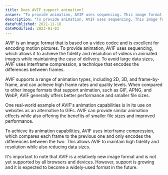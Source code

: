 ```yaml
---
title: Does AVIF support animation?
answer: "To provide animation, AVIF uses sequencing. This image format is based on a video codec and is excellent for encoding motion pictures. To avoid astronomical data sizes, AVIF uses interframe compression, where the differences between frames are encoded. It is possible to achieve the fidelity and resolution of videos in animated images while maintaining the ease of delivery."
description: "To provide animation, AVIF uses sequencing. This image format is based on a video codec and is excellent for encoding motion pictures. To avoid astronomical data sizes, AVIF uses interframe compression, where the differences between frames are encoded. It is possible to achieve the fidelity and resolution of videos in animated images while maintaining the ease of delivery."
datePublished: 2021-11-18
dateModified: 2023-01-03
---
```


AVIF is an image format that is based on a video codec and is excellent for encoding motion pictures. To provide animation, AVIF uses sequencing, which allows it to achieve the fidelity and resolution of videos in animated images while maintaining the ease of delivery. To avoid large data sizes, AVIF uses interframe compression, a technique that encodes the differences between frames.

AVIF supports a range of animation types, including 2D, 3D, and frame-by-frame, and can achieve high frame rates and quality levels. When compared to other image formats that support animation, such as GIF, APNG, and WebP, AVIF generally offers better performance and smaller file sizes.

One real-world example of AVIF's animation capabilities is in its use on websites as an alternative to GIFs. AVIF can provide similar animation effects while also offering the benefits of smaller file sizes and improved performance.

To achieve its animation capabilities, AVIF uses interframe compression, which compares each frame to the previous one and only encodes the differences between the two. This allows AVIF to maintain high fidelity and resolution while also reducing data sizes.

It's important to note that AVIF is a relatively new image format and is not yet supported by all browsers and devices. However, support is growing and it is expected to become a widely-used format in the future.
